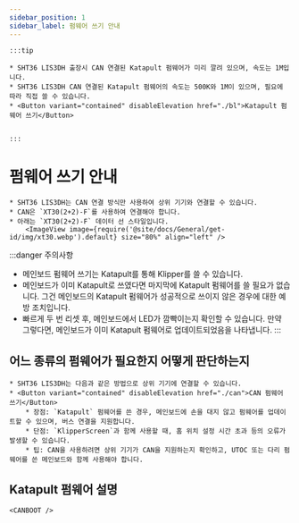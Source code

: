 ```yaml
---
sidebar_position: 1
sidebar_label: 펌웨어 쓰기 안내
---
```





    :::tip

    * SHT36 LIS3DH 출장시 CAN 연결된 Katapult 펌웨어가 미리 깔려 있으며, 속도는 1M입니다.
    * SHT36 LIS3DH CAN 연결된 Katapult 펌웨어의 속도는 500K와 1M이 있으며, 필요에 따라 직접 쓸 수 있습니다.
    * <Button variant="contained" disableElevation href="./bl">Katapult 펌웨어 쓰기</Button>


    :::

# 펌웨어 쓰기 안내

    * SHT36 LIS3DH는 CAN 연결 방식만 사용하여 상위 기기와 연결할 수 있습니다.
    * CAN은 `XT30(2+2)-F`를 사용하여 연결해야 합니다.
    * 아래는 `XT30(2+2)-F` 데이터 선 스타일입니다.
        <ImageView image={require('@site/docs/General/get-id/img/xt30.webp').default} size="80%" align="left" />

:::danger 주의사항
* 메인보드 펌웨어 쓰기는 Katapult를 통해 Klipper를 쓸 수 있습니다.
* 메인보드가 이미 Katapult로 쓰였다면 마지막에 Katapult 펌웨어를 쓸 필요가 없습니다. 그건 메인보드의 Katapult 펌웨어가 성공적으로 쓰이지 않은 경우에 대한 예방 조치입니다.
* 빠르게 두 번 리셋 후, 메인보드에서 LED가 깜빡이는지 확인할 수 있습니다. 만약 그렇다면, 메인보드가 이미 Katapult 펌웨어로 업데이트되었음을 나타냅니다.
:::

## 어느 종류의 펌웨어가 필요한지 어떻게 판단하는지

    * SHT36 LIS3DH는 다음과 같은 방법으로 상위 기기에 연결할 수 있습니다.
    * <Button variant="contained" disableElevation href="./can">CAN 펌웨어 쓰기</Button>
        * 장점: `Katapult` 펌웨어를 쓴 경우, 메인보드에 손을 대지 않고 펌웨어를 업데이트할 수 있으며, 버스 연결을 지원합니다.
        * 단점: `KlipperScreen`과 함께 사용할 때, 홈 위치 설정 시간 초과 등의 오류가 발생할 수 있습니다.
        * 팁: CAN을 사용하려면 상위 기기가 CAN을 지원하는지 확인하고, UTOC 또는 다리 펌웨어를 쓴 메인보드와 함께 사용해야 합니다.


## Katapult 펌웨어 설명

    <CANBOOT />